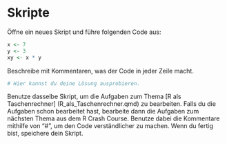 
# Skripte 

Öffne ein neues Skript und führe folgenden Code aus: 

```r

x <- 7 
y <- 3
xy <- x * y 

```

Beschreibe mit Kommentaren, was der Code in jeder Zeile macht. 


```r
# Hier kannst du deine Lösung ausprobieren.


```



Benutze dasselbe Skript, um die Aufgaben zum Thema [R als Taschenrechner] (R_als_Taschenrechner.qmd) zu bearbeiten. Falls du die Aufgaben schon bearbeitet hast, bearbeite dann die Aufgaben zum nächsten Thema aus dem R Crash Course. Benutze dabei die Kommentare mithilfe von "#", um den Code verständlicher zu machen. Wenn du fertig bist, speichere dein Skript. 

